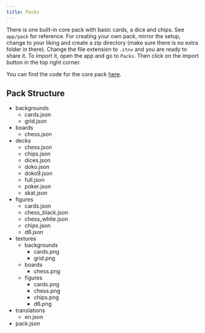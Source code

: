 ```yaml
---
title: Packs
---
```


There is one built-in core pack with basic cards, a dice and chips. See `app/pack` for reference. For creating your own pack, mirror the setup, change to your liking and create a zip directory (make sure there is no extra folder in there). Change the file extension to `.stnx` and you are ready to share it.
To import it, open the app and go to `Packs`. Then click on the import button in the top right corner.

You can find the code for the core pack [here](https://github.com/LinwoodDev/Setonix/blob/develop/app/pack).

## Pack Structure


<FileTree>

- backgrounds
  - cards.json
  - grid.json
- boards
  - chess.json
- decks
  - chess.json
  - chips.json
  - dices.json
  - doko.json
  - doko9.json
  - full.json
  - poker.json
  - skat.json
- figures
  - cards.json
  - chess_black.json
  - chess_white.json
  - chips.json
  - d6.json
- textures
  - backgrounds
    - cards.png
    - grid.png
  - boards
    - chess.png
  - figures
    - cards.png
    - chess.png
    - chips.png
    - d6.png
- translations
  - en.json
- pack.json

</FileTree>
